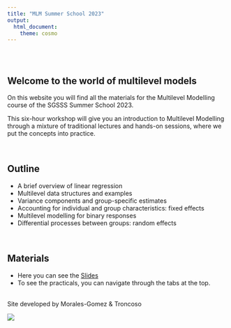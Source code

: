 ```yaml
---
title: "MLM Summer School 2023"
output: 
  html_document:
    theme: cosmo
---
```


<style type="text/css">
.title {
  display: none;
}

#getting-started img {
  margin-right: 10px;
}

</style>

<div class="row" style="padding-top: 30px;">
<div class="col-sm-6">

# **Welcome to the world of multilevel models**

On this website you will find all the materials for the Multilevel Modelling course of the SGSSS Summer School 2023.

This six-hour workshop will give you an introduction to Multilevel Modelling through a mixture of traditional lectures and hands-on sessions, where we put the concepts into practice.

</br>

## Outline

- A brief overview of linear regression
- Multilevel data structures and examples
- Variance components and group-specific estimates
- Accounting for individual and group characteristics: fixed effects
- Multilevel modelling for binary responses
- Differential processes between groups: random effects

</br>

## Materials

- Here you can see the <a href="https://a-mora.github.io/summer_school_mlm/#1" target="_blank">Slides</a>  
- To see the practicals, you can navigate through the tabs at the top.

</br>
Site developed by Morales-Gomez & Troncoso
</div>
<div class="col-sm-6">


<img src="https://raw.githubusercontent.com/A-mora/summer_school_mlm/main/images/multilevelAI.jpeg" align="center"/>



</div>

